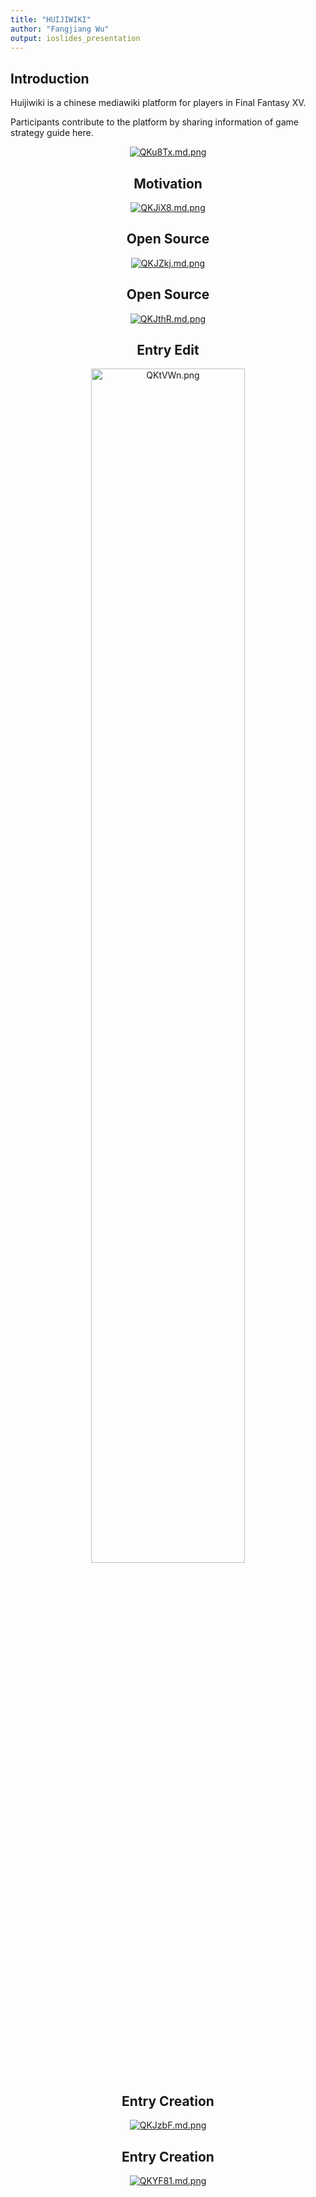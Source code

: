 ---
title: "HUIJIWIKI"
author: "Fangjiang Wu"
output: ioslides_presentation
---



## Introduction

Huijiwiki is a chinese mediawiki platform for players in Final Fantasy XV.

Participants contribute to the platform by sharing information of game strategy guide here.

<div align = center>[![QKu8Tx.md.png](https://s2.ax1x.com/2019/12/03/QKu8Tx.md.png)](https://imgse.com/i/QKu8Tx)

## Motivation 

<div align = center>[![QKJiX8.md.png](https://s2.ax1x.com/2019/12/03/QKJiX8.md.png)](https://imgse.com/i/QKJiX8)

## Open Source
<div align = center>[![QKJZkj.md.png](https://s2.ax1x.com/2019/12/03/QKJZkj.md.png)](https://imgse.com/i/QKJZkj)

## Open Source

<div align = center>[![QKJthR.md.png](https://s2.ax1x.com/2019/12/03/QKJthR.md.png)](https://imgse.com/i/QKJthR)

## Entry Edit

<div align = center><a href="https://imgse.com/i/QKtVWn"><img src="https://s2.ax1x.com/2019/12/03/QKtVWn.png" alt="QKtVWn.png" border="0" width=70% height=70%></a>


## Entry Creation

<div align = center>[![QKJzbF.md.png](https://s2.ax1x.com/2019/12/03/QKJzbF.md.png)](https://imgse.com/i/QKJzbF)

## Entry Creation

<div align = center>[![QKYF81.md.png](https://s2.ax1x.com/2019/12/03/QKYF81.md.png)](https://imgse.com/i/QKYF81)


